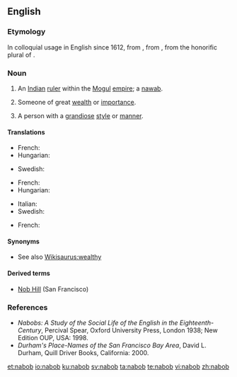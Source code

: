 ==English==

===Etymology===
In colloquial usage in English since 1612, from {{etyl|ur}}, from {{etyl|fa}}, from the honorific plural of {{etyl|ar}} {{term|نائب|tr=nā’ib|sc=Arab||deputy}}.

===Noun===
{{en-noun}}

# An [[Indian]] [[ruler]] within the [[Mogul]] [[empire]]; a [[nawab]].
# {{context|by extension}} Someone of great [[wealth]] or [[importance]].
# {{context|by extension}} A person with a [[grandiose]] [[style]] or [[manner]].

====Translations====
{{trans-top|an Indian ruler}}
* French: {{t+|fr|nabab|m}}
* Hungarian: {{t+|hu|nábob}}
{{trans-mid}}
* Swedish: {{t+|sv|nabob}}
{{trans-bottom}}

{{trans-top|someone of great wealth}}
* French: {{t+|fr|nabab|m}}
* Hungarian: {{t+|hu|nábob}}
{{trans-mid}}
* Italian: {{t+|it|nababbo}}
* Swedish: {{t+|sv|nabob}}
{{trans-bottom}}

{{trans-top|someone with grandiose style or manner}}
* French: {{t+|fr|nabab|m}}
{{trans-mid}}
{{trans-bottom}}

====Synonyms====
* See also [[Wikisaurus:wealthy]]

====Derived terms====
* [[Nob Hill]] (San Francisco) 

===References===
*''Nabobs: A Study of the Social Life of the English in the Eighteenth-Century'', Percival Spear, Oxford University Press, London 1938; New Edition OUP, USA: 1998.
*''Durham's Place-Names of the San Francisco Bay Area'', David L. Durham, Quill Driver Books, California: 2000.

[[et:nabob]]
[[io:nabob]]
[[ku:nabob]]
[[sv:nabob]]
[[ta:nabob]]
[[te:nabob]]
[[vi:nabob]]
[[zh:nabob]]